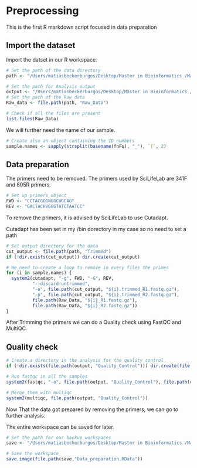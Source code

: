 # Preprocessing

This is the first R markdown script focused in data preparation

## Import the dataset

Import the datset in our R workspace.

```r
# Set the path of the data directory
path <- "/Users/matiasbeckerburgos/Desktop/Master in Bioinformatics /Master Thesis /Hawaiian_feral_Chicken_Microbiome/Data"

# Set the path for Analysis output
output <- "/Users/matiasbeckerburgos/Desktop/Master in Bioinformatics /Master Thesis /Hawaiian_feral_Chicken_Microbiome/Analysis"
# Set the path of the Raw data
Raw_data <- file.path(path, "Raw_Data")

# Check if all the files are present
list.files(Raw_Data)

```

We will further need the name of our sample.
```r
# Create also an object containing the ID numbers
sample.names <- sapply(strsplit(basename(fnFs), "_"), `[`, 2)

```

## Data preparation

The primers need to be removed. The primers used by SciLifeLab are 341F and 805R primers.

```r
# Set up primers object
FWD <- "CCTACGGGNGGCWGCAG"
REV <- "GACTACHVGGGTATCTAATCC"

```

To remove the primers, it is advised by SciLifeLab to use Cutadapt.

Cutadapt has been set in my /bin dorectory in my case so no need to set a path

```r
# Set output directory for the data
cut_output <- file.path(path, "Trimmed")
if (!dir.exists(cut_output)) dir.create(cut_output)

# We need to create a loop to remove in every files the primer
for (i in sample.names) {
  system2(cutadapt, "-g", FWD, "-G", REV, 
          "--discard-untrimmed", 
          "-o", file.path(cut_output, "${i}.trimmed_R1.fastq.gz"),
          "-p", file.path(cut_output, "${i}.trimmed_R2.fastq.gz"),
          file.path(Raw_Data, "${i}_R1.fastq.gz"),
          file.path(Raw_Data, "${i}_R2.fastq.gz"))
}
```

After Trimming the primers we can do a Quality check using FastQC and MultiQC.

## Quality check

```r
# Create a directory in the analysis for the quality control
if (!dir.exists(file.path(output, "Quality_Control"))) dir.create(file.path(output, "Quality_Control"))

# Run fastqc in all the samples
system2(fastqc, "-o", file.path(output, "Quality_Control"), file.path(cut_output, "*"))

# Merge them with multiqc
system2(multiqc, file.path(output, "Quality_Control"))
```

Now That the data got prepared by removing the primers, we can go to further analysis.

The entire workspace can be saved for later.
```r
# Set the path for our backup workspaces
save <- "/Users/matiasbeckerburgos/Desktop/Master in Bioinformatics /Master Thesis /Hawaiian_feral_Chicken_Microbiome/Backup_workspace"

# Save the workspace
save.image(file.path(save,"Data_preparation.RData"))
```